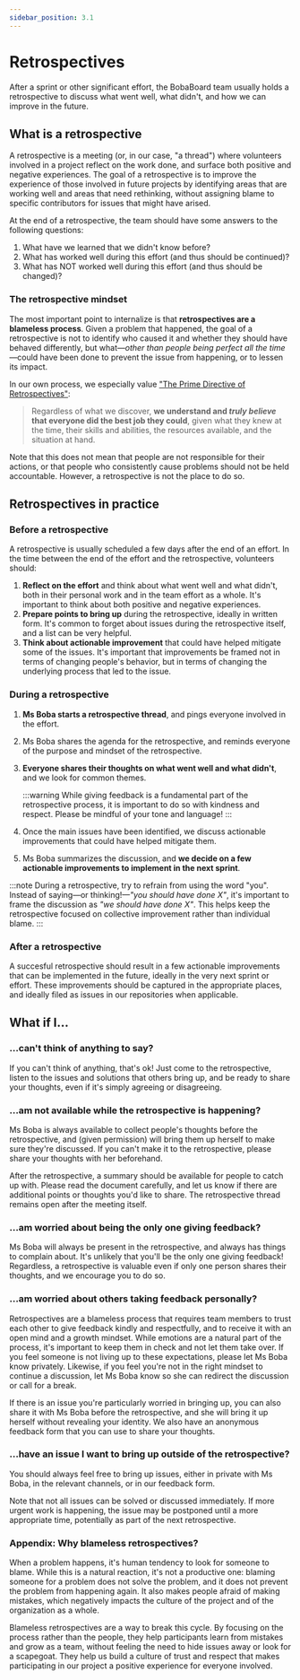 ```yaml
---
sidebar_position: 3.1
---
```


# Retrospectives

After a sprint or other significant effort, the BobaBoard team usually holds a retrospective to discuss what went well,
what didn't, and how we can improve in the future.

## What is a retrospective

A retrospective is a meeting (or, in our case, "a thread") where volunteers involved in a project reflect
on the work done, and surface both positive and negative experiences. The goal of a retrospective is to
improve the experience of those involved in future projects by identifying areas that are working well
and areas that need rethinking, without assigning blame to specific contributors for issues that might
have arised.

At the end of a retrospective, the team should have some answers to the following questions:

1. What have we learned that we didn't know before?
2. What has worked well during this effort (and thus should be continued)?
3. What has NOT worked well during this effort (and thus should be changed)?

### The retrospective mindset

The most important point to internalize is that **retrospectives are a blameless process**. Given a problem
that happened, the goal of a retrospective is not to identify who caused it and whether they should have
behaved differently, but what—_other than people being perfect all the time_—could have been done to
prevent the issue from happening, or to lessen its impact.

In our own process, we especially value ["The Prime Directive of Retrospectives"](https://retrospectivewiki.org/index.php?title=The_Prime_Directive):

> Regardless of what we discover, **we understand and _truly believe_ that everyone did the best job they could**,
> given what they knew at the time, their skills and abilities, the resources available, and
> the situation at hand.

Note that this does not mean that people are not responsible for their actions, or that people who consistently
cause problems should not be held accountable. However, a retrospective is not the place to do so.

## Retrospectives in practice

### Before a retrospective

A retrospective is usually scheduled a few days after the end of an effort. In the time between the end of the
effort and the retrospective, volunteers should:

1. **Reflect on the effort** and think about what went well and what didn't, both in their personal work and
   in the team effort as a whole. It's important to think about both positive and negative experiences.
2. **Prepare points to bring up** during the retrospective, ideally in written form. It's common to forget
   about issues during the retrospective itself, and a list can be very helpful.
3. **Think about actionable improvement** that could have helped mitigate some of the issues. It's important
   that improvements be framed not in terms of changing people's behavior, but in terms of changing the
   underlying process that led to the issue.

### During a retrospective

1. **Ms Boba starts a retrospective thread**, and pings everyone involved in the effort.
2. Ms Boba shares the agenda for the retrospective, and reminds everyone of the purpose and mindset of the
   retrospective.
3. **Everyone shares their thoughts on what went well and what didn't**, and we look for common themes.

   :::warning
   While giving feedback is a fundamental part of the retrospective process, it is important to do so with
   kindness and respect. Please be mindful of your tone and language!
   :::

4. Once the main issues have been identified, we discuss actionable improvements that could have helped
   mitigate them.
5. Ms Boba summarizes the discussion, and **we decide on a few actionable improvements to implement in the
   next sprint**.

:::note
During a retrospective, try to refrain from using the word "you". Instead of saying—or thinking!—_"you should
have done X"_, it's important to frame the discussion as _"we should have done X"_. This helps keep the
retrospective focused on collective improvement rather than individual blame.
:::

### After a retrospective

A succesful retrospective should result in a few actionable improvements that can be implemented in the
future, ideally in the very next sprint or effort. These improvements should be captured in the appropriate
places, and ideally filed as issues in our repositories when applicable.

## What if I...

### ...can't think of anything to say?

If you can't think of anything, that's ok! Just come to the retrospective, listen to the issues and solutions
that others bring up, and be ready to share your thoughts, even if it's simply agreeing or disagreeing.

### ...am not available while the retrospective is happening?

Ms Boba is always available to collect people's thoughts before the retrospective, and (given permission) will
bring them up herself to make sure they're discussed. If you can't make it to the retrospective, please
share your thoughts with her beforehand.

After the retrospective, a summary should be available for people to catch up with. Please read the document
carefully, and let us know if there are additional points or thoughts you'd like to share. The retrospective
thread remains open after the meeting itself.

### ...am worried about being the only one giving feedback?

Ms Boba will always be present in the retrospective, and always has things to complain about. It's unlikely
that you'll be the only one giving feedback! Regardless, a retrospective is valuable even if only one person
shares their thoughts, and we encourage you to do so.

### ...am worried about others taking feedback personally?

Retrospectives are a blameless process that requires team members to trust each other to give feedback kindly
and respectfully, and to receive it with an open mind and a growth mindset. While emotions are a natural part
of the process, it's important to keep them in check and not let them take over. If you feel someone is
not living up to these expectations, please let Ms Boba know privately. Likewise, if you feel you're not
in the right mindset to continue a discussion, let Ms Boba know so she can redirect the discussion or call
for a break.

If there is an issue you're particularly worried in bringing up, you can also share it with Ms Boba before the
retrospective, and she will bring it up herself without revealing your identity. We also have an anonymous
feedback form that you can use to share your thoughts.

### ...have an issue I want to bring up outside of the retrospective?

You should always feel free to bring up issues, either in private with Ms Boba, in the relevant channels, or
in our feedback form.

Note that not all issues can be solved or discussed immediately. If more urgent work is happening, the issue
may be postponed until a more appropriate time, potentially as part of the next retrospective.

### Appendix: Why blameless retrospectives?

When a problem happens, it's human tendency to look for someone to blame. While this is a natural reaction,
it's not a productive one: blaming someone for a problem does not solve the problem, and it does not prevent
the problem from happening again. It also makes people afraid of making mistakes, which negatively impacts
the culture of the project and of the organization as a whole.

Blameless retrospectives are a way to break this cycle. By focusing on the process rather than the people,
they help participants learn from mistakes and grow as a team, without feeling the need to hide issues away
or look for a scapegoat. They help us build a culture of trust and respect that makes participating in our
project a positive experience for everyone involved.
